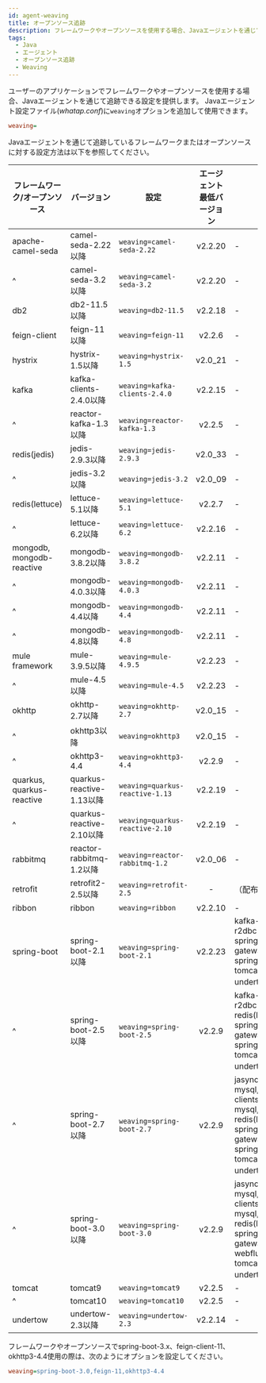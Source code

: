 ```yaml
---
id: agent-weaving
title: オープンソース追跡
description: フレームワークやオープンソースを使用する場合、Javaエージェントを通じて追跡できる設定を提供します。
tags:
  - Java
  - エージェント
  - オープンソース追跡
  - Weaving
---
```


ユーザーのアプリケーションでフレームワークやオープンソースを使用する場合、Javaエージェントを通じて追跡できる設定を提供します。 Javaエージェント設定ファイル(_whatap.conf_)に`weaving`オプションを追加して使用できます。

```ini title='${WHATAP_HOME}/whatap.conf'
weaving=  
```

Javaエージェントを通じて追跡しているフレームワークまたはオープンソースに対する設定方法は以下を参照してください。

<div class='weaving-table'>

| フレームワーク/オープンソース           | バージョン                   | 設定                              |                                  エージェント最低バージョン                                  | 備考                                                                                                                        |
| ------------------------- | ----------------------- | ------------------------------- | :-----------------------------------------------------------------------------: | ------------------------------------------------------------------------------------------------------------------------- |
| apache-camel-seda         | camel-seda-2.22以降       | `weaving=camel-seda-2.22`       |   <Link to="../release-notes/java/java-2_2_20" target="_blank">v2.2.20</Link>   | -                                                                                                                         |
| ^                         | camel-seda-3.2以降        | `weaving=camel-seda-3.2`        |   <Link to="../release-notes/java/java-2_2_20" target="_blank">v2.2.20</Link>   | -                                                                                                                         |
| db2                       | db2-11.5以降              | `weaving=db2-11.5`              |   <Link to="../release-notes/java/java-2_2_18" target="_blank">v2.2.18</Link>   | -                                                                                                                         |
| feign-client              | feign-11以降              | `weaving=feign-11`              |    <Link to="../release-notes/java/java-2_2_6" target="_blank">v2.2.6</Link>    | -                                                                                                                         |
| hystrix                   | hystrix-1.5以降           | `weaving=hystrix-1.5`           | <Link to="../release-notes/java/java-2_0#v20_21" target="_blank">v2.0_21</Link> | -                                                                                                                         |
| kafka                     | kafka-clients-2.4.0以降   | `weaving=kafka-clients-2.4.0`   |   <Link to="../release-notes/java/java-2_2_15" target="_blank">v2.2.15</Link>   | -                                                                                                                         |
| ^                         | reactor-kafka-1.3以降     | `weaving=reactor-kafka-1.3`     |    <Link to="../release-notes/java/java-2_2_5" target="_blank">v2.2.5</Link>    | -                                                                                                                         |
| redis(jedis)              | jedis-2.9.3以降           | `weaving=jedis-2.9.3`           | <Link to="../release-notes/java/java-2_0#v20_33" target="_blank">v2.0_33</Link> | -                                                                                                                         |
| ^                         | jedis-3.2以降             | `weaving=jedis-3.2`             | <Link to="../release-notes/java/java-2_0#v20_09" target="_blank">v2.0_09</Link> | -                                                                                                                         |
| redis(lettuce)            | lettuce-5.1以降           | `weaving=lettuce-5.1`           |    <Link to="../release-notes/java/java-2_2_7" target="_blank">v2.2.7</Link>    | -                                                                                                                         |
| ^                         | lettuce-6.2以降           | `weaving=lettuce-6.2`           |   <Link to="../release-notes/java/java-2_2_16" target="_blank">v2.2.16</Link>   | -                                                                                                                         |
| mongodb, mongodb-reactive | mongodb-3.8.2以降         | `weaving=mongodb-3.8.2`         |   <Link to="../release-notes/java/java-2_2_11" target="_blank">v2.2.11</Link>   | -                                                                                                                         |
| ^                         | mongodb-4.0.3以降         | `weaving=mongodb-4.0.3`         |   <Link to="../release-notes/java/java-2_2_11" target="_blank">v2.2.11</Link>   | -                                                                                                                         |
| ^                         | mongodb-4.4以降           | `weaving=mongodb-4.4`           |   <Link to="../release-notes/java/java-2_2_11" target="_blank">v2.2.11</Link>   | -                                                                                                                         |
| ^                         | mongodb-4.8以降           | `weaving=mongodb-4.8`           |   <Link to="../release-notes/java/java-2_2_11" target="_blank">v2.2.11</Link>   | -                                                                                                                         |
| mule framework            | mule-3.9.5以降            | `weaving=mule-4.9.5`            |   <Link to="../release-notes/java/java-2_2_23" target="_blank">v2.2.23</Link>   | -                                                                                                                         |
| ^                         | mule-4.5以降              | `weaving=mule-4.5`              |   <Link to="../release-notes/java/java-2_2_23" target="_blank">v2.2.23</Link>   | -                                                                                                                         |
| okhttp                    | okhttp-2.7以降            | `weaving=okhttp-2.7`            | <Link to="../release-notes/java/java-2_0#v20_15" target="_blank">v2.0_15</Link> | -                                                                                                                         |
| ^                         | okhttp3以降               | `weaving=okhttp3`               | <Link to="../release-notes/java/java-2_0#v20_15" target="_blank">v2.0_15</Link> | -                                                                                                                         |
| ^                         | okhttp3-4.4             | `weaving=okhttp3-4.4`           |    <Link to="../release-notes/java/java-2_2_9" target="_blank">v2.2.9</Link>    | -                                                                                                                         |
| quarkus, quarkus-reactive | quarkus-reactive-1.13以降 | `weaving=quarkus-reactive-1.13` |   <Link to="../release-notes/java/java-2_2_19" target="_blank">v2.2.19</Link>   | -                                                                                                                         |
| ^                         | quarkus-reactive-2.10以降 | `weaving=quarkus-reactive-2.10` |   <Link to="../release-notes/java/java-2_2_19" target="_blank">v2.2.19</Link>   | -                                                                                                                         |
| rabbitmq                  | reactor-rabbitmq-1.2以降  | `weaving=reactor-rabbitmq-1.2`  | <Link to="../release-notes/java/java-2_0#v20_06" target="_blank">v2.0_06</Link> | -                                                                                                                         |
| retrofit                  | retrofit2-2.5以降         | `weaving=retrofit-2.5`          |                                        -                                        | （配布予定）                                                                                                                    |
| ribbon                    | ribbon                  | `weaving=ribbon`                |   <Link to="../release-notes/java/java-2_2_10" target="_blank">v2.2.10</Link>   | -                                                                                                                         |
| spring-boot               | spring-boot-2.1以降       | `weaving=spring-boot-2.1`       |   <Link to="../release-notes/java/java-2_2_23" target="_blank">v2.2.23</Link>   | kafka-clients, r2dbc-mysql, spring-cloud-gateway, spring-webflux, tomcat9, undertow含む                                     |
| ^                         | spring-boot-2.5以降       | `weaving=spring-boot-2.5`       |    <Link to="../release-notes/java/java-2_2_9" target="_blank">v2.2.9</Link>    | kafka-clients, r2dbc-mysql, redis(lettuce), spring-cloud-gateway, spring-webflux, tomcat9, undertow含む                     |
| ^                         | spring-boot-2.7以降       | `weaving=spring-boot-2.7`       |    <Link to="../release-notes/java/java-2_2_9" target="_blank">v2.2.9</Link>    | jasync-r2dbc-mysql, kafka-clients, r2dbc-mysql, redis(lettuce), spring-cloud-gateway, spring-webflux, tomcat9, undertow含む |
| ^                         | spring-boot-3.0以降       | `weaving=spring-boot-3.0`       |    <Link to="../release-notes/java/java-2_2_9" target="_blank">v2.2.9</Link>    | jasync-r2dbc-mysql, kafka-clients, r2dbc-mysql, redis(lettuce), spring-cloud-gateway,spring-webflux, tomcat10, undertow含む |
| tomcat                    | tomcat9                 | `weaving=tomcat9`               |    <Link to="../release-notes/java/java-2_2_5" target="_blank">v2.2.5</Link>    | -                                                                                                                         |
| ^                         | tomcat10                | `weaving=tomcat10`              |    <Link to="../release-notes/java/java-2_2_5" target="_blank">v2.2.5</Link>    | -                                                                                                                         |
| undertow                  | undertow-2.3以降          | `weaving=undertow-2.3`          |   <Link to="../release-notes/java/java-2_2_14" target="_blank">v2.2.14</Link>   | -                                                                                                                         |

</div>

フレームワークやオープンソースでspring-boot-3.x、feign-client-11、okhttp3-4.4使用の際は、次のようにオプションを設定してください。

```ini title='whatap.conf'
weaving=spring-boot-3.0,feign-11,okhttp3-4.4
```
